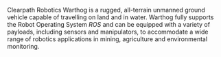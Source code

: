 Clearpath Robotics Warthog is a rugged, all-terrain unmanned ground vehicle capable of travelling on land and in water.
Warthog fully supports the Robot Operating System _ROS_ and can be equipped with a variety of payloads, including sensors and manipulators, to accommodate a wide range of robotics applications in mining, agriculture and environmental monitoring.

